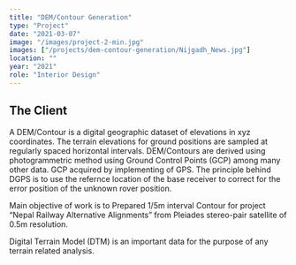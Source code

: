 ```yaml
---
title: "DEM/Contour Generation"
type: "Project"
date: "2021-03-07"
image: "/images/project-2-min.jpg"
images: ["/projects/dem-contour-generation/Nijgadh_News.jpg"]
location: ""
year: "2021"
role: "Interior Design"
---
```


## The Client
A DEM/Contour is a digital geographic dataset of elevations in xyz coordinates. The terrain elevations for ground positions are sampled at regularly spaced horizontal intervals. DEM/Contours are derived using photogrammetric method using Ground Control Points (GCP) among many other data. GCP acquired by implementing of GPS. The principle behind DGPS is to use the refernce location of the base receiver to correct for the error position of the unknown rover position.

Main objective of work is to Prepared 1/5m interval Contour for project “Nepal Railway Alternative Alignments” from Pleiades stereo-pair satellite of 0.5m resolution.

Digital Terrain Model (DTM) is an important data for the purpose of any terrain related analysis.